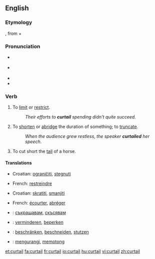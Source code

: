 {{was wotd|2007|August|30}}
==English==
===Etymology===
{{OF.}} {{term|courtault|courtault|which has been shortened}}, from {{term|court|court|short}} + {{term||-ault}}

===Pronunciation===
*{{italbrac|[[RP]]}} {{IPA|/kɜːˈteɪl/}}
*{{italbrac|US}} {{IPA|/kɚˈteɪl/}}
*{{audio|en-us-curtail.ogg|Audio (US)}}
*{{rhymes|eɪl}}

===Verb===
{{en-verb}}

# To [[limit]] or [[restrict]].
#: ''Their efforts to '''curtail''' spending didn't quite succeed.''
# To [[shorten]] or [[abridge]] the duration of something; to [[truncate]].
#: ''When the audience grew restless, the speaker '''curtailed''' her speech.''
# {{obsolete}} To cut short the [[tail]] of a horse.

====Translations====
{{trans-top|to limit or restrict}}
*Croatian: [[ograničiti]], [[stegnuti]]
{{trans-mid}}
*French: [[restreindre]]
{{trans-bottom}}

{{trans-top|to shorten or abridge}}
*Croatian: [[skratiti]], [[smanjiti]]
{{trans-mid}}
*French: [[écourter]], [[abréger]]
{{trans-bottom}}

{{checktrans-top}}
*{{ttbc|Bulgarian}}: [[съкращавам]], [[скъсявам]]
*{{ttbc|Dutch}}: [[verminderen]], [[beperken]]
*{{ttbc|German}}: [[beschränken]], [[beschneiden]], [[stutzen]]
*{{ttbc|Indonesian}}: [[kurang|mengurangi]], [[potong|memotong]]
{{checktrans-bottom}}

[[et:curtail]]
[[fa:curtail]]
[[fr:curtail]]
[[io:curtail]]
[[hu:curtail]]
[[vi:curtail]]
[[zh:curtail]]